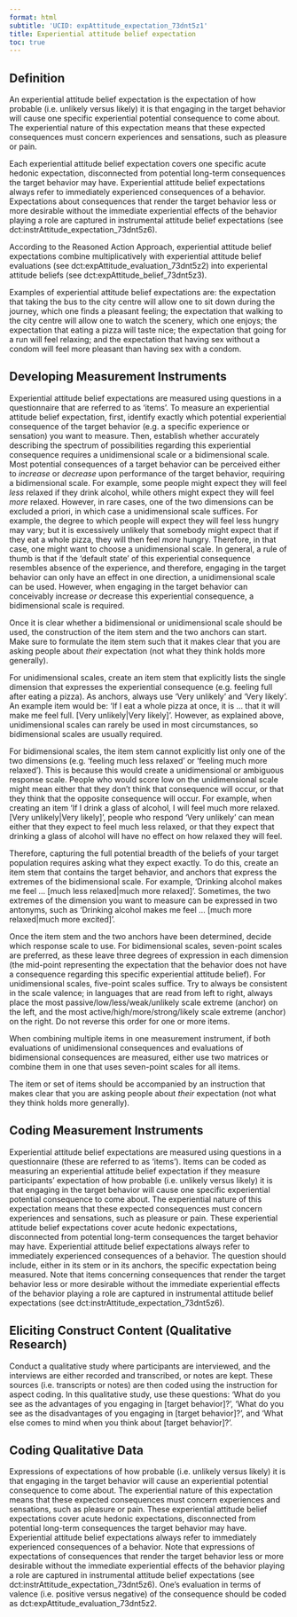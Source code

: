 ```yaml
---
format: html
subtitle: 'UCID: expAttitude_expectation_73dnt5z1'
title: Experiential attitude belief expectation
toc: true
---
```


## Definition

An experiential attitude belief expectation is the expectation of how probable (i.e. unlikely versus likely) it is that engaging in the target behavior will cause one specific experiential potential consequence to come about. The experiential nature of this expectation means that these expected consequences must concern experiences and sensations, such as pleasure or pain.

Each experiential attitude belief expectation covers one specific acute hedonic expectation, disconnected from potential long-term consequences the target behavior may have. Experiential attitude belief expectations always refer to immediately experienced consequences of a behavior. Expectations about consequences that render the target behavior less or more desirable without the immediate experiential effects of the behavior playing a role are captured in instrumental attitude belief expectations (see dct:instrAttitude_expectation_73dnt5z6).

According to the Reasoned Action Approach, experiential attitude belief expectations combine multiplicatively with experiential attitude belief evaluations (see dct:expAttitude_evaluation_73dnt5z2) into experiental attitude beliefs (see dct:expAttitude_belief_73dnt5z3).

Examples of experiential attitude belief expectations are: the expectation that taking the bus to the city centre will allow one to sit down during the journey, which one finds a pleasant feeling; the expectation that walking to the city centre will allow one to watch the scenery, which one enjoys; the expectation that eating a pizza will taste nice; the expectation that going for a run will feel relaxing; and the expectation that having sex without a condom will feel more pleasant than having sex with a condom.

## Developing Measurement Instruments

Experiential attitude belief expectations are measured using questions in a questionnaire that are referred to as 'items'. To measure an experiential attitude belief expectation, first, identify exactly which potential experiential consequence of the target behavior (e.g. a specific experience or sensation) you want to measure. Then, establish whether accurately describing the spectrum of possibilities regarding this experiential consequence requires a unidimensional scale or a bidimensional scale. Most potential consequences of a target behavior can be perceived either to *increase* or *decrease* upon performance of the target behavior, requiring a bidimensional scale. For example, some people might expect they will feel *less* relaxed if they drink alcohol, while others might expect they will feel *more* relaxed. However, in rare cases, one of the two dimensions can be excluded a priori, in which case a unidimensional scale suffices. For example, the degree to which people will expect they will feel less hungry may vary; but it is excessively unlikely that somebody might expect that if they eat a whole pizza, they will then feel *more* hungry. Therefore, in that case, one might want to choose a unidimensional scale. In general, a rule of thumb is that if the 'default state' of this experiential consequence resembles absence of the experience, and therefore, engaging in the target behavior can only have an effect in one direction, a unidimensional scale can be used. However, when engaging in the target behavior can conceivably increase *or* decrease this experiential consequence, a bidimensional scale is required.

Once it is clear whether a bidimensional or unidimensional scale should be used, the construction of the item stem and the two anchors can start. Make sure to formulate the item stem such that it makes clear that you are asking people about *their* expectation (not what they think holds more generally).

For unidimensional scales, create an item stem that explicitly lists the single dimension that expresses the experiential consequence (e.g. feeling full after eating a pizza). As anchors, always use 'Very unlikely' and 'Very likely'. An example item would be: 'If I eat a whole pizza at once, it is ... that it will make me feel full. [Very unlikely|Very likely]'. However, as explained above, unidimensional scales can rarely be used in most circumstances, so bidimensional scales are usually required.

For bidimensional scales, the item stem cannot explicitly list only one of the two dimensions (e.g. 'feeling much less relaxed' or 'feeling much more relaxed'). This is because this would create a unidimensional or ambiguous response scale. People who would score low on the unidimensional scale might mean either that they don't think that consequence will occur, or that they think that the opposite consequence will occur. For example, when creating an item 'If I drink a glass of alcohol, I will feel much more relaxed. [Very unlikely|Very likely]', people who respond 'Very unlikely' can mean either that they expect to feel much less relaxed, or that they expect that drinking a glass of alcohol will have no effect on how relaxed they will feel.

Therefore, capturing the full potential breadth of the beliefs of your target population requires asking what they expect exactly. To do this, create an item stem that contains the target behavior, and anchors that express the extremes of the bidimensional scale. For example, 'Drinking alcohol makes me feel ... [much less relaxed|much more relaxed]'. Sometimes, the two extremes of the dimension you want to measure can be expressed in two antonyms, such as 'Drinking alcohol makes me feel ... [much more relaxed|much more excited]'.

Once the item stem and the two anchors have been determined, decide which response scale to use. For bidimensional scales, seven-point scales are preferred, as these leave three degrees of expression in each dimension (the mid-point representing the expectation that the behavior does not have a consequence regarding this specific experiential attitude belief). For unidimensional scales, five-point scales suffice. Try to always be consistent in the scale valence; in languages that are read from left to right, always place the most passive/low/less/weak/unlikely scale extreme (anchor) on the left, and the most active/high/more/strong/likely scale extreme (anchor) on the right. Do not reverse this order for one or more items.

When combining multiple items in one measurement instrument, if both evaluations of unidimensional consequences and evaluations of bidimensional consequences are measured, either use two matrices or combine them in one that uses seven-point scales for all items.

The item or set of items should be accompanied by an instruction that makes clear that you are asking people about *their* expectation (not what they think holds more generally).

## Coding Measurement Instruments

Experiential attitude belief expectations are measured using questions in a questionnaire (these are referred to as 'items'). Items can be coded as measuring an experiential attitude belief expectation if they measure participants' expectation of how probable (i.e. unlikely versus likely) it is that engaging in the target behavior will cause one specific experiential potential consequence to come about. The experiential nature of this expectation means that these expected consequences must concern experiences and sensations, such as pleasure or pain.
These experiential attitude belief expectations cover acute hedonic expectations, disconnected from potential long-term consequences the target behavior may have. Experiential attitude belief expectations always refer to immediately experienced consequences of a behavior.
The question should include, either in its stem or in its anchors, the specific expectation being measured.
Note that items concerning consequences that render the target behavior less or more desirable without the immediate experiential effects of the behavior playing a role are captured in instrumental attitude belief expectations (see dct:instrAttitude_expectation_73dnt5z6).

## Eliciting Construct Content (Qualitative Research)

Conduct a qualitative study where participants are interviewed, and the interviews are either recorded and transcribed, or notes are kept. These sources (i.e. transcripts or notes) are then coded using the instruction for aspect coding. In this qualitative study, use these questions: 'What do you see as the advantages of you engaging in [target behavior]?', 'What do you see as the disadvantages of you engaging in [target behavior]?', and 'What else comes to mind when you think about [target behavior]?'.

## Coding Qualitative Data

Expressions of expectations of how probable (i.e. unlikely versus likely) it is that engaging in the target behavior will cause an experiential potential consequence to come about. The experiential nature of this expectation means that these expected consequences must concern experiences and sensations, such as pleasure or pain. These experiential attitude belief expectations cover acute hedonic expectations, disconnected from potential long-term consequences the target behavior may have. Experiential attitude belief expectations always refer to immediately experienced consequences of a behavior.
Note that expressions of expectations of consequences that render the target behavior less or more desirable without the immediate experiential effects of the behavior playing a role are captured in instrumental attitude belief expectations (see dct:instrAttitude_expectation_73dnt5z6).
One's evaluation in terms of valence (i.e. positive versus negative) of the consequence should be coded as dct:expAttitude_evaluation_73dnt5z2.

